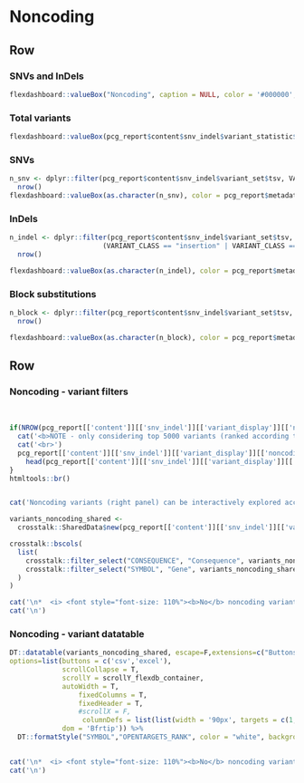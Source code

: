 Noncoding {data-navmenu="SNVs and InDels"}
================================================================== 

Row
-------------------------------------

### SNVs and InDels

```r
flexdashboard::valueBox("Noncoding", caption = NULL, color = '#000000', icon = NULL)
```


### Total variants

```r
flexdashboard::valueBox(pcg_report$content$snv_indel$variant_statistic$n_noncoding, color = pcg_report$metadata$color_value_box, icon = "fa-dna")
```

### SNVs

```r
n_snv <- dplyr::filter(pcg_report$content$snv_indel$variant_set$tsv, VARIANT_CLASS == "SNV" & TIER == "NONCODING") %>% 
  nrow()
flexdashboard::valueBox(as.character(n_snv), color = pcg_report$metadata$color_value_box, icon = "fa-dna")
```

### InDels

```r
n_indel <- dplyr::filter(pcg_report$content$snv_indel$variant_set$tsv, 
                       (VARIANT_CLASS == "insertion" | VARIANT_CLASS == "deletion" | VARIANT_CLASS == "indel") & TIER == "NONCODING") %>%
  nrow()

flexdashboard::valueBox(as.character(n_indel), color = pcg_report$metadata$color_value_box, icon = "fa-dna")
```

### Block substitutions

```r
n_block <- dplyr::filter(pcg_report$content$snv_indel$variant_set$tsv, VARIANT_CLASS == "substitution" & TIER == "NONCODING") %>%
  nrow()

flexdashboard::valueBox(as.character(n_block), color = pcg_report$metadata$color_value_box, icon = "fa-dna")
```

Row
-----------------------------------------------------

### Noncoding - variant filters {data-padding=15 data-width=250}

<br>

```r

if(NROW(pcg_report[['content']][['snv_indel']][['variant_display']][['noncoding']]) > 5000){
  cat('<b>NOTE - only considering top 5000 variants (ranked according to Open Targets phenotype association score) </b><br>',sep="\n")
  cat('<br>')
  pcg_report[['content']][['snv_indel']][['variant_display']][['noncoding']] <- 
    head(pcg_report[['content']][['snv_indel']][['variant_display']][['noncoding']], 5000)
}
htmltools::br()


cat('Noncoding variants (right panel) can be interactively explored according to various criteria\n:')

variants_noncoding_shared <- 
  crosstalk::SharedData$new(pcg_report[['content']][['snv_indel']][['variant_display']][['noncoding']])

crosstalk::bscols(
  list(
    crosstalk::filter_select("CONSEQUENCE", "Consequence", variants_noncoding_shared, ~CONSEQUENCE),
    crosstalk::filter_select("SYMBOL", "Gene", variants_noncoding_shared, ~SYMBOL)
  )
)

```


```r
cat('\n*  <i> <font style="font-size: 110%"><b>No</b> noncoding variants found.</font></i>', sep = '\n')
cat('\n')
```


### Noncoding  - variant datatable {data-padding=15}


```r

DT::datatable(variants_noncoding_shared, escape=F,extensions=c("Buttons","Responsive"), 
options=list(buttons = c('csv','excel'), 
             scrollCollapse = T,
             scrollY = scrollY_flexdb_container,
             autoWidth = T, 
                 fixedColumns = T,
                 fixedHeader = T,
                 #scrollX = F,
                  columnDefs = list(list(width = '90px', targets = c(1,2,3,4,5,6))),
             dom = 'Bfrtip')) %>%
  DT::formatStyle("SYMBOL","OPENTARGETS_RANK", color = "white", backgroundColor = DT::styleInterval(pcg_report[['content']][['report_display_config']][['opentargets_rank']][['breaks']], pcg_report[['content']][['report_display_config']][['opentargets_rank']][['colors']]))
  
```

```r
cat('\n*  <i> <font style="font-size: 110%"><b>No</b> noncoding variants found.</font></i>', sep = '\n')
cat('\n')
```
